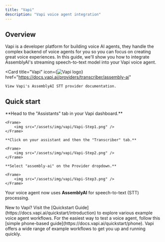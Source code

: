 ```yaml
---
title: "Vapi"
description: "Vapi voice agent integration"
---
```


## Overview

Vapi is a developer platform for building voice AI agents, they handle the complex backend of voice agents for you so you can focus on creating great voice experiences. In this guide, we'll show you how to integrate AssemblyAI's streaming speech-to-text model into your Vapi voice agent.

<Card 
    title="Vapi" 
    icon={<img src="https://assemblyaiassets.com/images/Vapi.svg" alt="Vapi logo"/>} 
    href="https://docs.vapi.ai/providers/transcriber/assembly-ai"
>
    View Vapi's AssemblyAI STT provider documentation.
</Card>

## Quick start

<Steps>
    **Head to the "Assistants" tab in your Vapi dashboard.**

    <Frame>
        <img src="/assets/img/vapi/Vapi-Step1.png" />
    </Frame>

    **Click on your assistant and then the "Transcriber" tab.**

    <Frame> 
        <img src="/assets/img/vapi/Vapi-Step2.png" />
    </Frame>

    **Select "assembly-ai" on the Provider dropdown.**

    <Frame>
        <img src="/assets/img/vapi/Vapi-Step3.png" />
    </Frame>
</Steps>

Your voice agent now uses **AssemblyAI** for speech-to-text (STT) processing.

<Info>
New to Vapi? Visit the [Quickstart Guide](https://docs.vapi.ai/quickstart/introduction) to explore various example voice agent workflows. For the easiest way to test a voice agent, follow this [simple phone-based guide](https://docs.vapi.ai/quickstart/phone). Vapi offers a wide range of example workflows to get you up and running quickly.
</Info>


